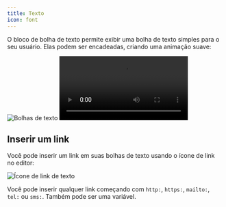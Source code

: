 ```yaml
---
title: Texto
icon: font
---
```


O bloco de bolha de texto permite exibir uma bolha de texto simples para o seu usuário. Elas podem ser encadeadas, criando uma animação suave:

<Tabs>
  <Tab title="Fluxo">
    <Frame style={{ maxWidth: '400px' }}>
      <img
        src="/images/blocks/bubbles/3-text-bubbles.png"
        alt="Bolhas de texto"
        className="rounded-lg"
      />
    </Frame>
  </Tab>
  <Tab title="Bot">
    <video
      controls
      autoPlay
      className="rounded-lg"
      src="/images/blocks/bubbles/3-text-bubbles-chat.mp4"
    ></video>
  </Tab>
</Tabs>

## Inserir um link

Você pode inserir um link em suas bolhas de texto usando o ícone de link no editor:

<Frame style={{ maxWidth: '400px' }}>
  <img src="/images/blocks/bubbles/text-link.png" alt="Ícone de link de texto" />
</Frame>

Você pode inserir qualquer link começando com `http:`, `https:`, `mailto:`, `tel:` ou `sms:`. Também pode ser uma variável.
